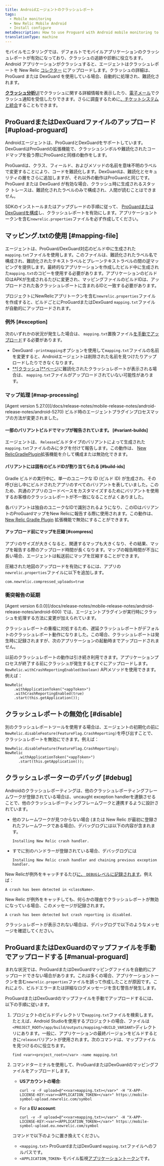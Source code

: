 ```yaml
---
title: Androidエージェントのクラッシュレポート
tags:
  - Mobile monitoring
  - New Relic Mobile Android
  - Install configure
metaDescription: How to use Proguard with Android mobile monitoring to automatically process and de-obfuscate crash details.
translationType: machine
---
```


モバイルモニタリングでは、デフォルトでモバイルアプリケーションのクラッシュレポートが有効になっており、クラッシュの追跡や診断に役立ちます。Android アプリケーションがクラッシュすると、エージェントはクラッシュレポートを New Relic [コレクター](/docs/accounts-partnerships/education/getting-started-new-relic/glossary#collector) にアップロードします。クラッシュの詳細は、ProGuard または DexGuard を使用している場合、自動的に処理され、難読化されます。

[**クラッシュ分析**UI](/docs/mobile-monitoring/mobile-monitoring-ui/crashes/crash-analysis-group-filter-your-crashes)でクラッシュに関する詳細情報を表示したり、[電子メール](/docs/mobile-monitoring/mobile-monitoring-ui/crashes/receive-crash-notifications-email)でクラッシュ通知を受信したりできます。さらに調査するために[、チケットシステムと統合](/docs/mobile-monitoring/mobile-monitoring-ui/crashes/file-tickets-mobile-app-crashes)することもできます。

## ProGuardまたはDexGuardファイルのアップロード [#upload-proguard]

Androidエージェントは、ProGuardとDexGuardをサポートしています。DexGuardはProGuardの拡張機能で、クラッシュシンボルや難読化されたコードマップを扱う際にProGuardと同様の動作をします。

ProGuardは、クラス、フィールド、およびメソッドの名前を意味不明のラベルで変更することにより、コードを難読化します。DexGuardは、難読化とセキュリティの層をさらに追加しますが、それ以外の動作はProGuardと同じです。ProGuard または DexGuard が有効な場合、クラッシュ時に生成されるスタック トレースは、難読化されたラベルのみで構成され、人間が読むことはできません。

SDKのインストールまたはアップグレードの手順に従って、 [ProGuardまたはDexGuardを構成](/docs/mobile-monitoring/new-relic-mobile-android/install-configure/configure-proguard-or-dexguard-android-apps)し、クラッシュレポートを有効にします。アプリケーショントークンを含む`newrelic.properties`ファイルを必ず作成してください。

## マッピング.txtの使用 [#mapping-file]

エージェントは、ProGuard/DexGuard対応のビルド中に生成された`mapping.txt`ファイルを使用します。このファイルは、難読化されたラベル名で構成され、難読化されたテキストラベルとプレーンテキストラベルの間の逆マッピングを提供します。最終的なアプリケーションを作成したビルド中に生成された`mapping.txt`のコピーを使用する必要があります。アプリケーションのビルドIDはAPKが生成されるたびに変更され、マッピングファイルのビルドIDは、アップロードされた各クラッシュレポートに含まれるIDと一致する必要があります。

プロジェクトにNewRelicアプリトークンを含む`newrelic.properties`ファイルを作成すると、ビルドごとにProGuardまたはDexGuard `mapping.txt`ファイルが自動的にアップロードされます。

### 例外 [#exception]

次のいずれかの状況が発生した場合は、 `mapping.txt`置換ファイル[を手動でアップロード](#manual-proguard)する必要があります。

* DexGuard `-printmapping`オプションを使用して`mapping.txt`ファイルの名前を変更すると、Androidエージェントは削除された名前を見つけたりアップロードしたりできなくなります。
* [**\[クラッシュ\]**ページ](/docs/mobile-monitoring/mobile-monitoring-ui/crashes/mobile-apps-crashes-dashboard)に難読化されたクラッシュレポートが表示される場合は、 `mapping.txt`ファイルがアップロードされていない可能性があります。

### マップ処理 [#map-processing]

<Callout variant="important">
  [Agent version 5.27.0](/docs/release-notes/mobile-release-notes/android-release-notes/android-5270) ビルド時のエージェントプラグインプロセスマップの方法が変更されました。
</Callout>

#### 一部のバリアントビルドでマップが報告されています。 [#variant-builds]

エージェントは、 `Release`ビルドタイプのバリアントによって生成された`mapping.txt`ファイルのみにタグを付けて報告します。この動作は、 [New RelicGradlePlugin](/docs/mobile-monitoring/new-relic-mobile-android/install-configure/configure-agent-gradle-plugin-extension)拡張機能を介して構成または無効化できます。

#### バリアントには固有のビルドIDが割り当てられる [#build-ids]

Gradle ビルドの実行中に、単一のユニークな ID (ビルド ID) が生成され、その呼び出し中にビルドされたアプリのすべてのバリアントを表していました。このため、共通のアプリのコードベースをカスタマイズするためにバリアントを使用するお客様のクラッシュレポートが不一致になることがよくありました。

各バリアントは独自のユニークなIDで識別されるようになり、このIDはバリアントのProGuardマップをNew Relicに報告する際に使用されます。この動作は、 [New Relic Gradle Plugin](/docs/mobile-monitoring/new-relic-mobile-android/install-configure/configure-agent-gradle-plugin-extension) 拡張機能で無効にすることができます。

#### アップロード前にマップを圧縮 [#compress]

アプリのサイズが大きくなると、関連するマップも大きくなり、その結果、マップを報告する際のアップロード時間が長くなります。マップの報告時間が不当に長い場合、エージェントは転送前にマップを圧縮することができます。

圧縮された地図のアップロードを有効にするには、アプリの`newrelic.properties`ファイルに以下を追加します。

```
com.newrelic.compressed_uploads=true
```

### 衝突報告の延期

<Callout variant="important">
  [Agent version 6.0.0](/docs/release-notes/mobile-release-notes/android-release-notes/android-600) では、エージェントプラグインが実行時にクラッシュを処理する方法に変更が加えられています。
</Callout>

クラッシュレポートの重複に対処するため、遅延クラッシュレポートがデフォルトのクラッシュレポート動作になりました。この場合、クラッシュレポートは発生時に記録されますが、次のアプリケーションの起動時までアップロードされません。

以前のクラッシュレポートの動作は引き続き利用できます。アプリケーションプロセスが終了する前にクラッシュが発生するとすぐにアップロードします。 `NewRelic.withCrashReportingEnabled(boolean)` APIメソッドを使用できます。例えば：

```
NewRelic
    .withApplicationToken("<appToken>")
    .withCrashReportingEnabled(true)
    .start(this.getApplication());
```

## クラッシュレポートの無効化 [#disable]

別のクラッシュレポートツールを使用する場合は、エージェントの初期化の前に`NewRelic.disableFeature(FeatureFlag.CrashReporting)`を呼び出すことで、クラッシュレポートを無効にできます。例えば：

```
NewRelic.disableFeature(FeatureFlag.CrashReporting);
NewRelic
      .withApplicationToken("<appToken>")
      .start(this.getApplication());
```

## クラッシュレポーターのデバッグ [#debug]

Androidのクラッシュレポーティングは、他のクラッシュレポーティングフレームワークが登録されている場合は、uncaught exception handlerを連鎖させることで、他のクラッシュレポーティングフレームワークと連携するように設計されています。

* 他のフレームワークが見つからない場合 (または New Relic が最初に登録されたフレームワークである場合)、デバッグログには以下の内容が含まれます。

  ```
  Installing New Relic crash handler.
  ```

* すでに別のハンドラーが登録されている場合、デバッグログには

  ```
  Installing New Relic crash handler and chaining previous exception handler.
  ```

New Relicが例外をキャッチするたび[に、 `DEBUG`レベルに記録されます](/docs/mobile-monitoring/new-relic-mobile-android/api-guides/android-agent-configuration-feature-flags#logging)。例えば：

```
A crash has been detected in <className>.
```

New Relic が例外をキャッチしても、何らかの理由でクラッシュレポートが無効になっている場合、このメッセージが記録されます。

```
A crash has been detected but crash reporting is disabled.
```

クラッシュレポートが表示されない場合は、デバッグログで以下のようなメッセージを確認してください。

## ProGuardまたはDexGuardのマップファイルを手動でアップロードする [#manual-proguard]

まれな状況では、ProGuardまたはDexGuardマッピングファイルを自動的にアップロードできない場合があります。これは多くの場合、アプリケーショントークンを含む`newrelic.properties`ファイルを誤って作成したことが原因です。これにより、ビルドエラーまたは詳細なログメッセージを含む警告が発生します。

ProGuardまたはDexGuardのマップファイルを手動でアップロードするには、以下の手順に従います。

1. プロジェクトのビルドディレクトリで`mapping.txt`ファイルを検索します。たとえば、Android Studioを使用するプロジェクトの場合、ファイルは`<PROJECT_ROOT>/app/build/outputs/mapping/<BUILD_VARIANT>`ディレクトリにあります。一般に、アプリケーションの最終バージョンをビルドするときに`release`バリアントが使用されます。次のコマンドは、マップファイルを見つけるのに役立ちます。

   ```
   find <var><project_root></var> -name mapping.txt
   ```

2. コマンドターミナルを使用して、ProGuardまたはDexGuardのマッピングファイルをアップロードします。

   * **USアカウントの場合**:

     ```
     curl -v -F upload=@"<<var>mapping.txt></var>" -H "X-APP-LICENSE-KEY:<var><APPLICATION_TOKEN></var>" https://mobile-symbol-upload.newrelic.com/symbol
     ```

   * For a **EU account**:

     ```
     curl -v -F upload=@"<<var>mapping.txt></var>" -H "X-APP-LICENSE-KEY:<var><APPLICATION_TOKEN></var>" https://mobile-symbol-upload.eu.newrelic.com/symbol
     ```

   コマンドで以下のように置き換えてください。

   * `<mapping.txt>` ProGuardまたはDexGuard `mapping.txt`ファイルへのフルパスです。
   * `<APPLICATION_TOKEN>` モバイル監視[アプリケーショントークン](/docs/mobile-monitoring/new-relic-mobile/maintenance/viewing-your-application-token)です。